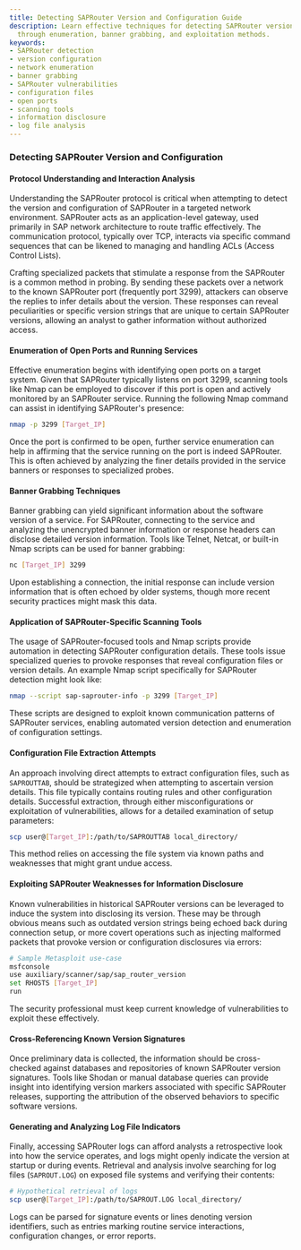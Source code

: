 ```yaml
---
title: Detecting SAPRouter Version and Configuration Guide
description: Learn effective techniques for detecting SAPRouter version and configuration
  through enumeration, banner grabbing, and exploitation methods.
keywords:
- SAPRouter detection
- version configuration
- network enumeration
- banner grabbing
- SAPRouter vulnerabilities
- configuration files
- open ports
- scanning tools
- information disclosure
- log file analysis
---
```


### Detecting SAPRouter Version and Configuration

#### Protocol Understanding and Interaction Analysis

Understanding the SAPRouter protocol is critical when attempting to detect the version and configuration of SAPRouter in a targeted network environment. SAPRouter acts as an application-level gateway, used primarily in SAP network architecture to route traffic effectively. The communication protocol, typically over TCP, interacts via specific command sequences that can be likened to managing and handling ACLs (Access Control Lists).

Crafting specialized packets that stimulate a response from the SAPRouter is a common method in probing. By sending these packets over a network to the known SAPRouter port (frequently port 3299), attackers can observe the replies to infer details about the version. These responses can reveal peculiarities or specific version strings that are unique to certain SAPRouter versions, allowing an analyst to gather information without authorized access.

#### Enumeration of Open Ports and Running Services

Effective enumeration begins with identifying open ports on a target system. Given that SAPRouter typically listens on port 3299, scanning tools like Nmap can be employed to discover if this port is open and actively monitored by an SAPRouter service. Running the following Nmap command can assist in identifying SAPRouter's presence:

```bash
nmap -p 3299 [Target_IP]
```

Once the port is confirmed to be open, further service enumeration can help in affirming that the service running on the port is indeed SAPRouter. This is often achieved by analyzing the finer details provided in the service banners or responses to specialized probes.

#### Banner Grabbing Techniques

Banner grabbing can yield significant information about the software version of a service. For SAPRouter, connecting to the service and analyzing the unencrypted banner information or response headers can disclose detailed version information. Tools like Telnet, Netcat, or built-in Nmap scripts can be used for banner grabbing:

```bash
nc [Target_IP] 3299
```

Upon establishing a connection, the initial response can include version information that is often echoed by older systems, though more recent security practices might mask this data.

#### Application of SAPRouter-Specific Scanning Tools

The usage of SAPRouter-focused tools and Nmap scripts provide automation in detecting SAPRouter configuration details. These tools issue specialized queries to provoke responses that reveal configuration files or version details. An example Nmap script specifically for SAPRouter detection might look like:

```bash
nmap --script sap-saprouter-info -p 3299 [Target_IP]
```

These scripts are designed to exploit known communication patterns of SAPRouter services, enabling automated version detection and enumeration of configuration settings.

#### Configuration File Extraction Attempts

An approach involving direct attempts to extract configuration files, such as `SAPROUTTAB`, should be strategized when attempting to ascertain version details. This file typically contains routing rules and other configuration details. Successful extraction, through either misconfigurations or exploitation of vulnerabilities, allows for a detailed examination of setup parameters:

```bash
scp user@[Target_IP]:/path/to/SAPROUTTAB local_directory/
```

This method relies on accessing the file system via known paths and weaknesses that might grant undue access.

#### Exploiting SAPRouter Weaknesses for Information Disclosure

Known vulnerabilities in historical SAPRouter versions can be leveraged to induce the system into disclosing its version. These may be through obvious means such as outdated version strings being echoed back during connection setup, or more covert operations such as injecting malformed packets that provoke version or configuration disclosures via errors:

```bash
# Sample Metasploit use-case
msfconsole
use auxiliary/scanner/sap/sap_router_version
set RHOSTS [Target_IP]
run
```

The security professional must keep current knowledge of vulnerabilities to exploit these effectively.

#### Cross-Referencing Known Version Signatures

Once preliminary data is collected, the information should be cross-checked against databases and repositories of known SAPRouter version signatures. Tools like Shodan or manual database queries can provide insight into identifying version markers associated with specific SAPRouter releases, supporting the attribution of the observed behaviors to specific software versions.

#### Generating and Analyzing Log File Indicators

Finally, accessing SAPRouter logs can afford analysts a retrospective look into how the service operates, and logs might openly indicate the version at startup or during events. Retrieval and analysis involve searching for log files (`SAPROUT.LOG`) on exposed file systems and verifying their contents:

```bash
# Hypothetical retrieval of logs
scp user@[Target_IP]:/path/to/SAPROUT.LOG local_directory/
```

Logs can be parsed for signature events or lines denoting version identifiers, such as entries marking routine service interactions, configuration changes, or error reports.